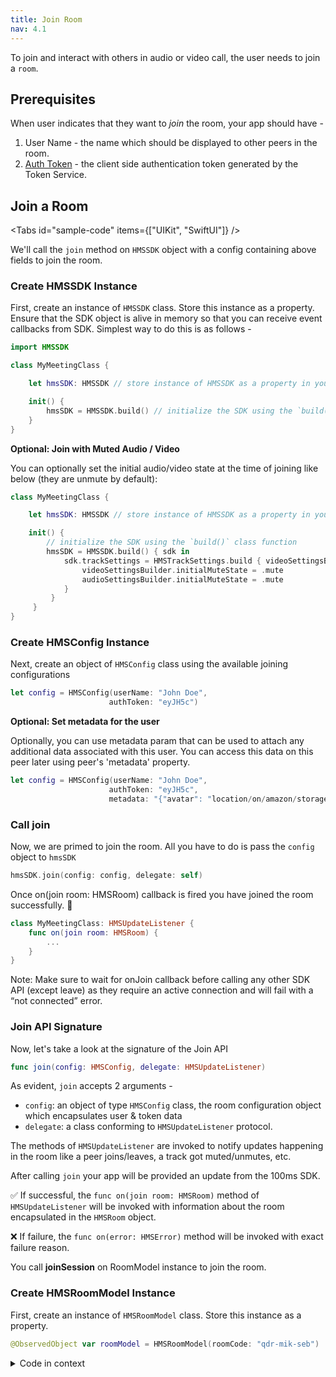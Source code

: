 ---
title: Join Room
nav: 4.1
---

To join and interact with others in audio or video call, the user needs to join a `room`.

## Prerequisites

When user indicates that they want to _join_ the room, your app should have -

1. User Name - the name which should be displayed to other peers in the room.
2. [Auth Token](/concepts/v2/concepts/security-and-tokens#auth-token-for-client-sdks) - the client side authentication token generated by the Token Service.

## Join a Room

<Tabs
  id="sample-code"
  items={["UIKit", "SwiftUI"]}
/>

<Tab id='sample-code-0'>

We'll call the `join` method on `HMSSDK` object with a config containing above fields to join the room.

<StepsContainer>

### Create HMSSDK Instance

First, create an instance of `HMSSDK` class. Store this instance as a property. Ensure that the SDK object is alive in memory so that you can receive event callbacks from SDK. Simplest way to do this is as follows -

```swift
import HMSSDK

class MyMeetingClass {

    let hmsSDK: HMSSDK // store instance of HMSSDK as a property in your class

    init() {
        hmsSDK = HMSSDK.build() // initialize the SDK using the `build()` class function
    }
}
```

**Optional: Join with Muted Audio / Video**

You can optionally set the initial audio/video state at the time of joining like below (they are unmute by default):

```swift
class MyMeetingClass {

    let hmsSDK: HMSSDK // store instance of HMSSDK as a property in your class

    init() {
        // initialize the SDK using the `build()` class function
        hmsSDK = HMSSDK.build() { sdk in
            sdk.trackSettings = HMSTrackSettings.build { videoSettingsBuilder, audioSettingsBuilder in
                videoSettingsBuilder.initialMuteState = .mute
                audioSettingsBuilder.initialMuteState = .mute
            }
         }
     }
}
```

### Create HMSConfig Instance

Next, create an object of `HMSConfig` class using the available joining configurations

```swift
let config = HMSConfig(userName: "John Doe",
                      authToken: "eyJH5c")
```

**Optional: Set metadata for the user**

Optionally, you can use metadata param that can be used to attach any additional data associated with this user. You can access this data on this peer later using peer's 'metadata' property.

```swift
let config = HMSConfig(userName: "John Doe",
                      authToken: "eyJH5c",
                      metadata: "{"avatar": "location/on/amazon/storage"}")
```

### Call join

Now, we are primed to join the room. All you have to do is pass the `config` object to `hmsSDK`

```swift
hmsSDK.join(config: config, delegate: self)
```

Once on(join room: HMSRoom) callback is fired you have joined the room successfully. 🥳

```swift
class MyMeetingClass: HMSUpdateListener {
    func on(join room: HMSRoom) {
        ...
    }
}
```

Note: Make sure to wait for onJoin callback before calling any other SDK API (except leave) as they require an active connection and will fail with a “not connected” error.

</StepsContainer>

### Join API Signature

Now, let's take a look at the signature of the Join API

```swift
func join(config: HMSConfig, delegate: HMSUpdateListener)
```

As evident, `join` accepts 2 arguments -

-   `config`: an object of type `HMSConfig` class, the room configuration object which encapsulates user & token data
-   `delegate`: a class conforming to `HMSUpdateListener` protocol.

The methods of `HMSUpdateListener` are invoked to notify updates happening in the room like a peer joins/leaves, a track got muted/unmutes, etc.

After calling `join` your app will be provided an update from the 100ms SDK.

✅ If successful, the `func on(join room: HMSRoom)` method of `HMSUpdateListener` will be invoked with information about the room encapsulated in the `HMSRoom` object.

❌ If failure, the `func on(error: HMSError)` method will be invoked with exact failure reason.

</Tab>

<Tab id='sample-code-1'>

You call **joinSession** on RoomModel instance to join the room.

<StepsContainer>

### Create HMSRoomModel Instance

First, create an instance of `HMSRoomModel` class. Store this instance as a property.

```swift
@ObservedObject var roomModel = HMSRoomModel(roomCode: "qdr-mik-seb")
```

<details>
    <summary>Code in context</summary>
```swift
import HMSRoomModels

struct MeetingView: View {
    
    @ObservedObject var roomModel = HMSRoomModel(roomCode: "qdr-mik-seb")
    
    var body: some View {
        ...
    }
}
```
</details>

### Call joinSession

All you have to do is call **joinSession**. You can optionally pass username param.

```swift
try await roomModel.joinSession(userName: "iOS User")
```

<details>
    <summary>Code in context</summary>
```swift
import HMSRoomModels

struct MeetingView: View {
    
    @ObservedObject var roomModel = HMSRoomModel(roomCode: "qdr-mik-seb")
    
    var body: some View {
        
        switch roomModel.roomState {

        case .notJoined, .leftMeeting:
            // Button to join the room
            Button {
                Task {
                    try await roomModel.joinSession(userName: "iOS User")
                }
            } label: {
                Text("Join")
            }
        case .inMeeting:
            // Button to leave the room
            ...
        }
    }
}
```
</details>

</StepsContainer>

<details>
    <summary>Simple Meeting View with join and leave example</summary>
```swift

import HMSRoomModels

struct MeetingView: View {
    
    @ObservedObject var roomModel = HMSRoomModel(roomCode: "qdr-mik-seb")
    
    var body: some View {
        
        switch roomModel.roomState {

        case .notJoined, .leftMeeting:
            // Button to join the room
            Button {
                Task {
                    try await roomModel.joinSession(userName: "iOS User")
                }
            } label: {
                Text("Join")
            }
        case .inMeeting:
            VStack {
                // Button to leave the room
                Button {
                    Task {
                        try await roomModel.leaveSession()
                    }
                } label: {
                    Text("Leave")
                }
            }
        }
    }
}
```
</details>
</Tab>
